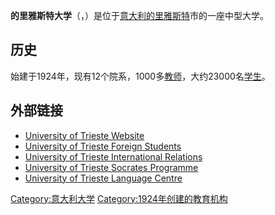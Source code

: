 {{unreferenced|time=2010-11-07T06:58:19+00:00}}
{{Infobox_University
|名称            = 
|意大利文     =Università degli Studi di Trieste
|image           =
|校训           =Ricorda e splendi
|创建时间   =1924
|类型           =公立
|endowment       =
|员工           =1,000
|校长          =Prof. Francesco Peroni
|学生        =23,000
|本科生       =
|研究生        =
|博士生        =
|城市        =[[的里雅斯特|的里雅斯特]]
|地区        =
|国家        ={{ITA}}
|campus          =
|free_label      = 
|free            = 
|affiliations    = 
|网站         =[http://www.units.it/ www.units.it/]
|校徽         =[[Image:Logo_Univ.gif|160px]]
}}
'''的里雅斯特大学'''（{{lang-en|The University of Trieste}}，{{lang-it|Università degli Studi di Trieste}}）是位于[[意大利|意大利]][[的里雅斯特|的里雅斯特]]市的一座中型大学。

== 历史 ==
始建于1924年，现有12个院系，1000多[[教师|教师]]，大约23000名[[学生|学生]]。

==外部链接==
* [http://www.units.it/ University of Trieste Website] {{Wayback|url=http://www.units.it/ |date=20110129101222 }} {{it icon}}
* [http://www.units.it/~stranieri/en/ University of Trieste Foreign Students] {{Wayback|url=http://www.units.it/~stranieri/en/ |date=20100213001911 }} {{en icon}}
* [http://www.units.it/~relint/ University of Trieste International Relations] {{Wayback|url=http://www.units.it/~relint/ |date=20100323091236 }} {{en icon}}
* [https://web.archive.org/web/20070218153310/http://www.units.it/%7Esocrates/english/home_eng.html University of Trieste Socrates Programme] {{en icon}}
* [http://www.cla.units.it/limbo/ University of Trieste Language Centre] {{Wayback|url=http://www.cla.units.it/limbo/ |date=20110930051414 }} {{it icon}} {{en icon}}

{{coord|45.6585|N|13.79318|E|region:IT-TS_type:landmark_source:dewiki|display=title}}

{{意大利大学}}
{{Authority control}}
{{DEFAULTSORT:Trieste, University of}}
[[Category:意大利大学|Category:意大利大学]]
[[Category:1924年创建的教育机构|Category:1924年创建的教育机构]]